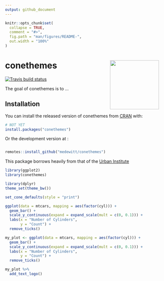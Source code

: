 ```yaml
---
output: github_document
---
```


<!-- README.md is generated from README.Rmd. Please edit that file -->

```r
knitr::opts_chunk$set(
  collapse = TRUE,
  comment = "#>",
  fig.path = "man/figures/README-",
  out.width = "100%"
)
```
# conethemes <img src="man/figures/hexsticker.png" align="right" height="160"/>

<!-- badges: start -->
[![Travis build status](https://travis-ci.org/medewitt/conethemes.svg?branch=master)](https://travis-ci.org/medewitt/conethemes)
<!-- badges: end -->

The goal of conethemes is to ...

## Installation

You can install the released version of conethemes from [CRAN](https://CRAN.R-project.org) with:

``` r
# NOT YET
install.packages("conethemes")
```

Or the development version at :

``` r

remotes::install_github("medewitt/conethemes")

```

This package borrows heavily from that of the [Urban Institute](https://github.com/UI-Research/urbnthemes)

```r
library(ggplot2)
library(conethemes)
```


```r
library(dplyr)
theme_set(theme_bw())

set_cone_defaults(style = "print")

ggplot(data = mtcars, mapping = aes(factor(cyl))) +
  geom_bar() + 
  scale_y_continuous(expand = expand_scale(mult = c(0, 0.1))) +
  labs(x = "Number of Cylinders",
       y = "Count") +
  remove_ticks()
```

```r
my_plot <- ggplot(data = mtcars, mapping = aes(factor(cyl))) +
  geom_bar() + 
  scale_y_continuous(expand = expand_scale(mult = c(0, 0.1))) +
  labs(x = "Number of Cylinders",
       y = "Count") +
  remove_ticks()

my_plot %>% 
  add_text_logo()

```



